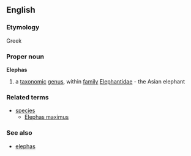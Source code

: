 ==English==
===Etymology===
Greek
===Proper noun===
{{wikipedia}}
'''Elephas'''
#a [[taxonomic]] [[genus]], within [[family]] [[Elephantidae]] - the Asian elephant
===Related terms===
{{wikispecies}}
*[[species]]
**[[Elephas maximus]]
===See also===
*[[elephas]]